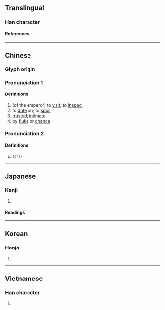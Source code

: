 {{also|幸}}
{{character info}}
==Translingual==

===Han character===
{{Han char|rn=9|rad=人|as=08|sn=10|four=24241|canj=OGTJ|ids=⿰亻幸}}

====References====
{{Han ref|kx=0107.310|dkj=00771|dj=0229.110|hdz=10170.060|uh=5016}}

----

==Chinese==
{{zh-forms|s=幸}}

===Glyph origin===
{{Han etym}}

===Pronunciation 1===
{{zh-pron
|m=xìng
|c=hang6
|mn=hēng/sēng
|mc=y
|oc=y
|cat=v,a
}}

====Definitions====
{{zh-hanzi}}

# (of the emperor) to [[visit]]; to [[inspect]]
# to [[dote]] on; to [[spoil]]
# [[trusted]]; [[intimate]]
# by [[fluke]] or [[chance]]

===Pronunciation 2===
{{zh-pron
|m=xìng
|cat=
}}

====Definitions====
{{zh-hanzi}}

# {{†}} {{zh-alt-form|婞}}

----

==Japanese==

===Kanji===
{{ja-kanji|grade=|rs=人08}}

# {{rfdef|ja|sort=人08}}

====Readings====
{{ja-readings
|goon=ぎょう<ぎゃう
|kanon=こう<がう 
|kun=しあわ-せ<しあは-せ, さいわ-い
}}

----

==Korean==

===Hanja===
{{ko-hanja|행}}

# {{rfdef|ko|sort=人08}}

----

==Vietnamese==

===Han character===
{{vi-readings|reading=[[hãnh]], [[hạnh]]|rs=人08}}

# {{rfdef|vi}}